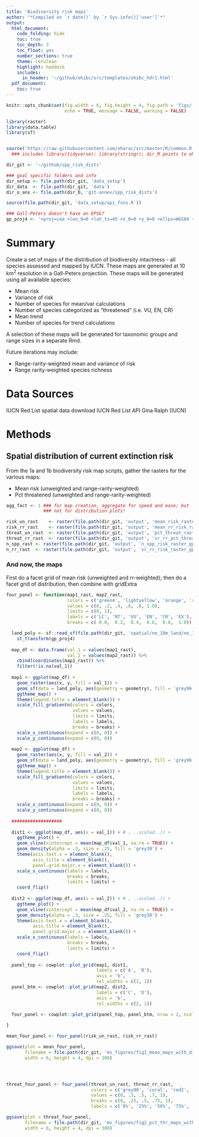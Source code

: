 ```yaml
---
title: 'Biodiversity risk maps'
author: "*Compiled on `r date()` by `r Sys.info()['user']`*"
output: 
  html_document:
    code_folding: hide
    toc: true
    toc_depth: 3
    toc_float: yes
    number_sections: true
    theme: cerulean
    highlight: haddock
    includes: 
      in_header: '~/github/ohibc/src/templates/ohibc_hdr1.html'
  pdf_document:
    toc: true
---
```


``` r

knitr::opts_chunk$set(fig.width = 6, fig.height = 4, fig.path = 'figs/',
                      echo = TRUE, message = FALSE, warning = FALSE)

library(raster)
library(data.table)
library(sf)


source('https://raw.githubusercontent.com/oharac/src/master/R/common.R')  ###
  ### includes library(tidyverse); library(stringr); dir_M points to ohi directory

dir_git <- '~/github/spp_risk_dists'

### goal specific folders and info
dir_setup <- file.path(dir_git, 'data_setup')
dir_data  <- file.path(dir_git, 'data')
dir_o_anx <- file.path(dir_O, 'git-annex/spp_risk_dists')

source(file.path(dir_git, 'data_setup/api_fxns.R'))

### Gall-Peters doesn't have an EPSG?
gp_proj4 <- '+proj=cea +lon_0=0 +lat_ts=45 +x_0=0 +y_0=0 +ellps=WGS84 +units=m +no_defs'

```

# Summary

Create a set of maps of the distribution of biodiversity intactness - all species assessed and mapped by IUCN.  These maps are generated at 10 km^2^ resolution in a Gall-Peters projection.  These maps will be generated using all available species:

* Mean risk
* Variance of risk
* Number of species for mean/var calculations
* Number of species categorized as "threatened" (i.e. VU, EN, CR)
* Mean trend
* Number of species for trend calculations
    
A selection of these maps will be generated for taxonomic groups and range sizes in a separate Rmd.

Future iterations may include:

* Range-rarity-weighted mean and variance of risk
* Range rarity-weighted species richness

# Data Sources

IUCN Red List spatial data download
IUCN Red List API
Gina Ralph (IUCN)

# Methods

## Spatial distribution of current extinction risk

From the 1a and 1b biodiversity risk map scripts, gather the rasters for the various maps:

* Mean risk (unweighted and range-rarity-weighted)
* Pct threatened (unweighted and range-rarity-weighted)

``` r

agg_fact <- 1 ### for map creation, aggregate for speed and ease; but
              ### not for distribution plots!

risk_un_rast    <- raster(file.path(dir_git, 'output', 'mean_risk_raster_gp.tif'))
risk_rr_rast    <- raster(file.path(dir_git, 'output', 'mean_rr_risk_raster_gp.tif'))
threat_un_rast  <- raster(file.path(dir_git, 'output', 'pct_threat_raster_gp.tif'))
threat_rr_rast  <- raster(file.path(dir_git, 'output', 'sr_rr_pct_threat_raster_gp.tif'))
n_spp_rast <- raster(file.path(dir_git, 'output', 'n_spp_risk_raster_gp.tif'))
n_rr_rast  <- raster(file.path(dir_git, 'output', 'sr_rr_risk_raster_gp.tif'))

```

### And now, the maps

First do a facet grid of mean risk (unweighted and rr-weighted); then do a facet grid of distribution; then combine with gridExtra

``` r

four_panel <- function(map1_rast, map2_rast,
                       colors = c('green4', 'lightyellow', 'orange', 'red2', 'red4', 'purple4'),
                       values = c(0, .2, .4, .6, .8, 1.0),
                       limits = c(0, 1),
                       labels = c('LC', 'NT', 'VU', 'EN', 'CR', 'EX'),
                       breaks = c( 0.0,  0.2,  0.4,  0.6,  0.8,  1.0)) {

  land_poly <- sf::read_sf(file.path(dir_git, 'spatial/ne_10m_land/ne_10m_land.shp')) %>%
    st_transform(gp_proj4)
  
  map_df <- data.frame(val_1 = values(map1_rast),
                       val_2 = values(map2_rast)) %>%
    cbind(coordinates(map1_rast)) %>% 
    filter(!is.na(val_1))
  
  map1 <- ggplot(map_df) +
    geom_raster(aes(x, y, fill = val_1)) +
    geom_sf(data = land_poly, aes(geometry = geometry), fill = 'grey96', color = 'grey40', size = .10) +
    ggtheme_map() +
    theme(legend.title = element_blank()) +
    scale_fill_gradientn(colors = colors,
                         values = values,
                         limits = limits,
                         labels = labels,
                         breaks = breaks) +
    scale_x_continuous(expand = c(0, 0)) +
    scale_y_continuous(expand = c(0, 0))
  
  map2 <- ggplot(map_df) +
    geom_raster(aes(x, y, fill = val_2)) +
    geom_sf(data = land_poly, aes(geometry = geometry), fill = 'grey96', color = 'grey40', size = .10) +
    ggtheme_map() +
    theme(legend.title = element_blank()) +
    scale_fill_gradientn(colors = colors,
                         values = values,
                         limits = limits,
                         labels = labels,
                         breaks = breaks) +
    scale_x_continuous(expand = c(0, 0)) +
    scale_y_continuous(expand = c(0, 0))
  
  ###################
  
  dist1 <- ggplot(map_df, aes(x = val_1)) + # , ..scaled..)) +
    ggtheme_plot() +
    geom_vline(xintercept = mean(map_df$val_1, na.rm = TRUE)) +
    geom_density(alpha = .3, size = .25, fill = 'grey30') +
    theme(axis.text.x = element_blank(),
          axis.title = element_blank(),
          panel.grid.major.x = element_blank()) +
    scale_x_continuous(labels = labels,
                       breaks = breaks,
                       limits = limits) +
    coord_flip()
    
  dist2 <- ggplot(map_df, aes(x = val_2)) + # , ..scaled..)) +
    ggtheme_plot() +
    geom_vline(xintercept = mean(map_df$val_2, na.rm = TRUE)) +
    geom_density(alpha = .3, size = .25, fill = 'grey30') +
    theme(axis.text.x = element_blank(),
          axis.title = element_blank(),
          panel.grid.major.x = element_blank()) +
    scale_x_continuous(labels = labels,
                       breaks = breaks,
                       limits = limits) +
    coord_flip()
  
  panel_top <- cowplot::plot_grid(map1, dist1, 
                                  labels = c('A', 'B'), 
                                  axis = 'b',
                                  rel_widths = c(2, 1))
  panel_btm <- cowplot::plot_grid(map2, dist2, 
                                  labels = c('C', 'D'), 
                                  axis = 'b',
                                  rel_widths = c(2, 1))
  
  four_panel <- cowplot::plot_grid(panel_top, panel_btm, nrow = 2, ncol = 1, align = 'v')

}

```

``` r

mean_four_panel <- four_panel(risk_un_rast, risk_rr_rast)

ggsave(plot = mean_four_panel, 
       filename = file.path(dir_git, 'ms_figures/fig1_mean_maps_with_dists.png'), 
       width = 6, height = 4, dpi = 300)




threat_four_panel <- four_panel(threat_un_rast, threat_rr_rast,
                                colors = c('grey90', 'coral', 'red2', 'red4', 'purple4'),
                                values = c(0, .3, .5, .7, 1),
                                breaks = c(0, .25, .5, .75, 1),
                                labels = c('0%', '25%', '50%', '75%', '100%'))

ggsave(plot = threat_four_panel, 
       filename = file.path(dir_git, 'ms_figures/fig2_pct_thr_maps_with_dists.png'), 
       width = 6, height = 4, dpi = 300)
```


